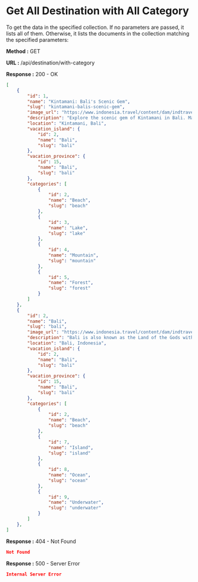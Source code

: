
# Get All Destination with All Category

To get the data in the specified collection. If no parameters are passed, it lists all of them.
Otherwise, it lists the documents in the collection matching the specified parameters:

**Method :** <Badge variant="success">GET</Badge>

**URL :** <Badge variant="dark">/api/destination/with-category</Badge>

**Response :** <BadgeOutline variant="success">200 - OK</BadgeOutline>

```json
[
    {
        "id": 1,
        "name": "Kintamani: Bali's Scenic Gem",
        "slug": "kintamani-balis-scenic-gem",
        "image_url": "https://www.indonesia.travel/content/dam/indtravelrevamp/en/destinations/revision-2019/all-revision-destination/bali-nusa-tenggara/Kintamani.jpg",
        "description": "Explore the scenic gem of Kintamani in Bali. Marvel at Mount Batur's beauty, serene Lake Batur, and captivating volcanic landscapes",
        "location": "Kintamani, Bali",
        "vacation_island": {
            "id": 2,
            "name": "Bali",
            "slug": "bali"
        },
        "vacation_province": {
            "id": 15,
            "name": "Bali",
            "slug": "bali"
        },
        "categories": [
            {
                "id": 2,
                "name": "Beach",
                "slug": "beach"
            },
            {
                "id": 3,
                "name": "Lake",
                "slug": "lake"
            },
            {
                "id": 4,
                "name": "Mountain",
                "slug": "mountain"
            },
            {
                "id": 5,
                "name": "Forest",
                "slug": "forest"
            }
        ]
    },
    {
        "id": 2,
        "name": "Bali",
        "slug": "bali",
        "image_url": "https://www.indonesia.travel/content/dam/indtravelrevamp/en/destinations/revisi-2020/destinations-thumbnail/Bali-Thumbnail.jpg",
        "description": "Bali is also known as the Land of the Gods with dramatic dances and colorful ceremonies, to its luxurious beach resorts with exciting nightlife and famous for surfers’ paradise.",
        "location": "Bali, Indonesia",
        "vacation_island": {
            "id": 2,
            "name": "Bali",
            "slug": "bali"
        },
        "vacation_province": {
            "id": 15,
            "name": "Bali",
            "slug": "bali"
        },
        "categories": [
            {
                "id": 2,
                "name": "Beach",
                "slug": "beach"
            },
            {
                "id": 7,
                "name": "Island",
                "slug": "island"
            },
            {
                "id": 8,
                "name": "Ocean",
                "slug": "ocean"
            },
            {
                "id": 9,
                "name": "Underwater",
                "slug": "underwater"
            }
        ]
    },
]
```

**Response :** <BadgeOutline variant="warning">404 - Not Found</BadgeOutline>

```json
Not Found
```

**Response :** <BadgeOutline variant="danger">500 - Server Error</BadgeOutline>

```json
Internal Server Error
```
